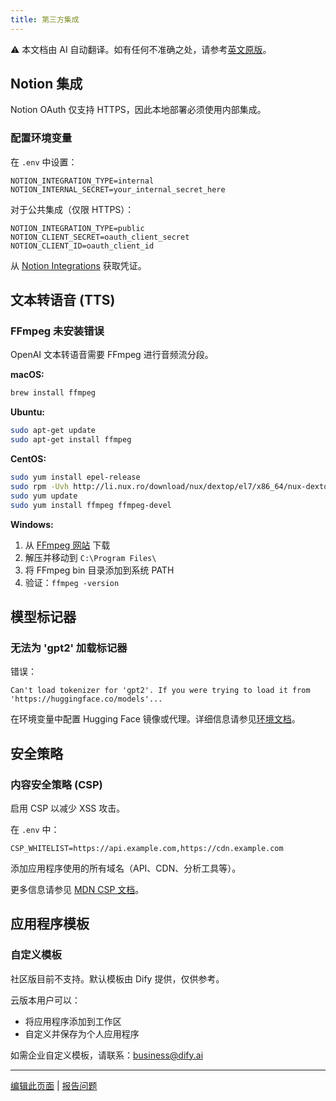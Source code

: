 ```yaml
---
title: 第三方集成
---
```


<Note> ⚠️ 本文档由 AI 自动翻译。如有任何不准确之处，请参考[英文原版](/en/self-hosting/troubleshooting/integrations)。</Note>

## Notion 集成

Notion OAuth 仅支持 HTTPS，因此本地部署必须使用内部集成。

### 配置环境变量

在 `.env` 中设置：

```
NOTION_INTEGRATION_TYPE=internal
NOTION_INTERNAL_SECRET=your_internal_secret_here
```

对于公共集成（仅限 HTTPS）：
```
NOTION_INTEGRATION_TYPE=public
NOTION_CLIENT_SECRET=oauth_client_secret
NOTION_CLIENT_ID=oauth_client_id
```

从 [Notion Integrations](https://www.notion.so/my-integrations) 获取凭证。

## 文本转语音 (TTS)

### FFmpeg 未安装错误

OpenAI 文本转语音需要 FFmpeg 进行音频流分段。

**macOS:**
```bash
brew install ffmpeg
```

**Ubuntu:**
```bash
sudo apt-get update
sudo apt-get install ffmpeg
```

**CentOS:**
```bash
sudo yum install epel-release
sudo rpm -Uvh http://li.nux.ro/download/nux/dextop/el7/x86_64/nux-dextop-release-0-5.el7.nux.noarch.rpm
sudo yum update
sudo yum install ffmpeg ffmpeg-devel
```

**Windows:**
1. 从 [FFmpeg 网站](https://ffmpeg.org/download.html) 下载
2. 解压并移动到 `C:\Program Files\`
3. 将 FFmpeg bin 目录添加到系统 PATH
4. 验证：`ffmpeg -version`

## 模型标记器

### 无法为 'gpt2' 加载标记器

错误：
```
Can't load tokenizer for 'gpt2'. If you were trying to load it from 'https://huggingface.co/models'...
```

在环境变量中配置 Hugging Face 镜像或代理。详细信息请参见[环境文档](https://docs.dify.ai/getting-started/install-self-hosted/environments)。

## 安全策略

### 内容安全策略 (CSP)

启用 CSP 以减少 XSS 攻击。

在 `.env` 中：
```
CSP_WHITELIST=https://api.example.com,https://cdn.example.com
```

添加应用程序使用的所有域名（API、CDN、分析工具等）。

更多信息请参见 [MDN CSP 文档](https://developer.mozilla.org/en-US/docs/Web/HTTP/CSP)。

## 应用程序模板

### 自定义模板

社区版目前不支持。默认模板由 Dify 提供，仅供参考。

云版本用户可以：
- 将应用程序添加到工作区
- 自定义并保存为个人应用程序

如需企业自定义模板，请联系：business@dify.ai

---

[编辑此页面](https://github.com/langgenius/dify-docs/edit/main/en/self-hosting/troubleshooting/integrations.mdx) | [报告问题](https://github.com/langgenius/dify-docs/issues/new?template=docs.yml)